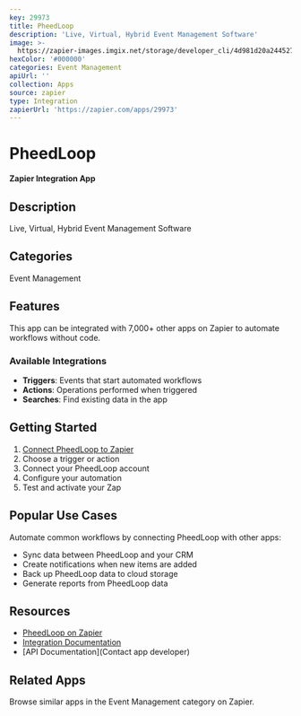 ```yaml
---
key: 29973
title: PheedLoop
description: 'Live, Virtual, Hybrid Event Management Software'
image: >-
  https://zapier-images.imgix.net/storage/developer_cli/4d981d20a24452785cfbe5cccc5a1cb4.png?auto=format%2Ccompress&ixlib=python-3.0.0&q=50
hexColor: '#000000'
categories: Event Management
apiUrl: ''
collection: Apps
source: zapier
type: Integration
zapierUrl: 'https://zapier.com/apps/29973'
---
```

# PheedLoop

**Zapier Integration App**

## Description

Live, Virtual, Hybrid Event Management Software

## Categories

Event Management

## Features

This app can be integrated with 7,000+ other apps on Zapier to automate workflows without code.

### Available Integrations

- **Triggers**: Events that start automated workflows
- **Actions**: Operations performed when triggered
- **Searches**: Find existing data in the app

## Getting Started

1. [Connect PheedLoop to Zapier](https://zapier.com/apps/29973)
2. Choose a trigger or action
3. Connect your PheedLoop account
4. Configure your automation
5. Test and activate your Zap

## Popular Use Cases

Automate common workflows by connecting PheedLoop with other apps:

- Sync data between PheedLoop and your CRM
- Create notifications when new items are added
- Back up PheedLoop data to cloud storage
- Generate reports from PheedLoop data

## Resources

- [PheedLoop on Zapier](https://zapier.com/apps/29973)
- [Integration Documentation](https://zapier.com/apps/29973/integrations)
- [API Documentation](Contact app developer)

## Related Apps

Browse similar apps in the Event Management category on Zapier.
